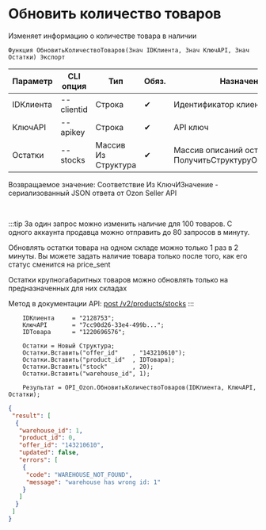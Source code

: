 ﻿---
sidebar_position: 4
---


# Обновить количество товаров
 Изменяет информацию о количестве товара в наличии



`Функция ОбновитьКоличествоТоваров(Знач IDКлиента, Знач КлючAPI, Знач Остатки) Экспорт`

  | Параметр | CLI опция | Тип | Обяз. | Назначение |
  |-|-|-|-|-|
  | IDКлиента | --clientid | Строка | &#x2714; | Идентификатор клиента |
  | КлючAPI | --apikey | Строка | &#x2714; | API ключ |
  | Остатки | --stocks | Массив Из Структура | &#x2714; | Массив описаний остатков. См. ПолучитьСтруктуруОстатковТовара |

  
  Возвращаемое значение:   Соответствие Из КлючИЗначение - сериализованный JSON ответа от Ozon Seller API

<br/>

:::tip
За один запрос можно изменить наличие для 100 товаров. С одного аккаунта продавца можно отправить до 80 запросов в минуту.

 Обновлять остатки товара на одном складе можно только 1 раз в 2 минуты. Вы можете задать наличие товара только после того, как его статус сменится на price_sent

 Остатки крупногабаритных товаров можно обновлять только на предназначенных для них складах

 Метод в документации API: [post /v2/products/stocks](https://docs.ozon.ru/api/seller/#operation/ProductAPI_ProductsStocksV2)
:::
<br/>


```bsl title="Пример кода"
    IDКлиента     = "2128753";
    КлючAPI       = "7cc90d26-33e4-499b...";
    IDТовара      = "1220696576";

    Остатки = Новый Структура;
    Остатки.Вставить("offer_id"    , "143210610");
    Остатки.Вставить("product_id"  , IDТовара);
    Остатки.Вставить("stock"       , 20);
    Остатки.Вставить("warehouse_id", 1);

    Результат = OPI_Ozon.ОбновитьКоличествоТоваров(IDКлиента, КлючAPI, Остатки);
```
    



```json title="Результат"
{
 "result": [
  {
   "warehouse_id": 1,
   "product_id": 0,
   "offer_id": "143210610",
   "updated": false,
   "errors": [
    {
     "code": "WAREHOUSE_NOT_FOUND",
     "message": "warehouse has wrong id: 1"
    }
   ]
  }
 ]
}
```
